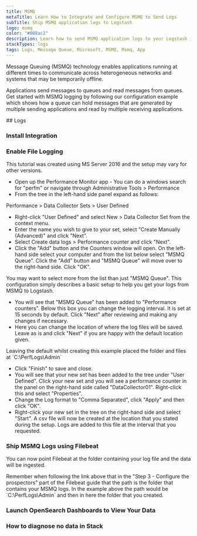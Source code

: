 ```yaml
---
title: MSMQ
metaTitle: Learn How to Integrate and Configure MSMQ to Send Logs
subTitle: Ship MSMQ application logs to Logstash
logo: msmq
color: "#008ac2"
description: Learn how to send MSMQ application logs to your Logstash instance - Ship over 100 log data types fast with Logit.io & simplify your log analysis.
stackTypes: logs
tags: Logs, Message Queue, Microsoft, MSMQ, Msmq, App
---
```


Message Queuing (MSMQ) technology enables applications running at different times 
to communicate across heterogeneous networks and systems that may be temporarily offline. 

Applications send messages to queues and read messages from queues. Get started with MSMQ 
logging by following our configuration example which shows how a queue can hold messages 
that are generated by multiple sending applications and read by multiple receiving applications.

<Steps>
  ## Logs

  ### Install Integration

  <InstallIntegration/>
  
  ### Enable File Logging

  <Callout type="warning">
    This tutorial was created using MS Server 2016 and the setup may vary for other versions.
  </Callout>

  - Open up the Performance Monitor app - You can do a windows search for "perfm" or navigate through Administrative Tools > Performance
  - From the tree in the left-hand side panel expand as follows:

  Performance > Data Collector Sets > User Defined

  - Right-click "User Defined" and select New > Data Collector Set from the context menu.
  - Enter the name you wish to give to your set, select "Create Manually (Advanced)" and click "Next".
  - Select Create data logs > Performance counter and click "Next".
  - Click the "Add" button and the Counters window will open. On the left-hand side select your computer and from the list below select "MSMQ Queue". Click 
  the "Add" button and "MSMQ Queue" will move over to the right-hand side. Click "OK".

  <Callout type="info">
    You may want to select more from the list than just "MSMQ Queue". This 
    configuration simply describes a basic setup to help you get your logs from MSMQ to Logstash.
  </Callout>

  - You will see that "MSMQ Queue" has been added to "Performance counters". Below this box you can change the logging interval. It is set at 15 seconds by default. 
  Click "Next" after reviewing and making any changes if necessary.
  - Here you can change the location of where the log files will be saved. Leave as is and click "Next" if you are happy with the default location given.

  <Callout type="info">
    Leaving the default whilst creating this example placed the folder and files at `C:\PerfLogs\Admin`
  </Callout>

  - Click "Finish" to save and close.
  - You will see that your new set has been added to the tree under "User Defined". Click your new set and you will see a performance counter in the panel on the 
  right-hand side called "DataCollector01". Right-click this and select "Properties".
  - Change the Log format to "Comma Separated", click "Apply" and then click "OK".
  - Right-click your new set in the tree on the right-hand side and select "Start". A csv file will now be created at the location that you stated during the setup. 
  Logs are added to this file at the interval that you requested.
  
  ### Ship MSMQ Logs using Filebeat

  You can now point Filebeat at the folder containing your log file and the data will be ingested.

  <Callout type="info">
    Remember when following the link above that in the "Step 3 - Configure the prospectors" part of the Filebeat guide that the path is the folder that contains your 
    MSMQ logs. In the example above the path would be `C:\PerfLogs\Admin` and then in here the folder that you created.
  </Callout>

  ### Launch OpenSearch Dashboards to View Your Data

  <LaunchVisualizer type="logs" />

  ### How to diagnose no data in Stack

  <DiagnoseNoData />

</Steps>